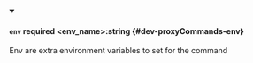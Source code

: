 
<details className="config-field" data-expandable="false" open>
<summary>

#### `env` <span className="config-field-required" data-required="false">required</span> <span className="config-field-type">&lt;env_name&gt;:string</span> <span className="config-field-default"></span> <span className="config-field-enum"></span> {#dev-proxyCommands-env}

Env are extra environment variables to set for the command

</summary>



</details>

